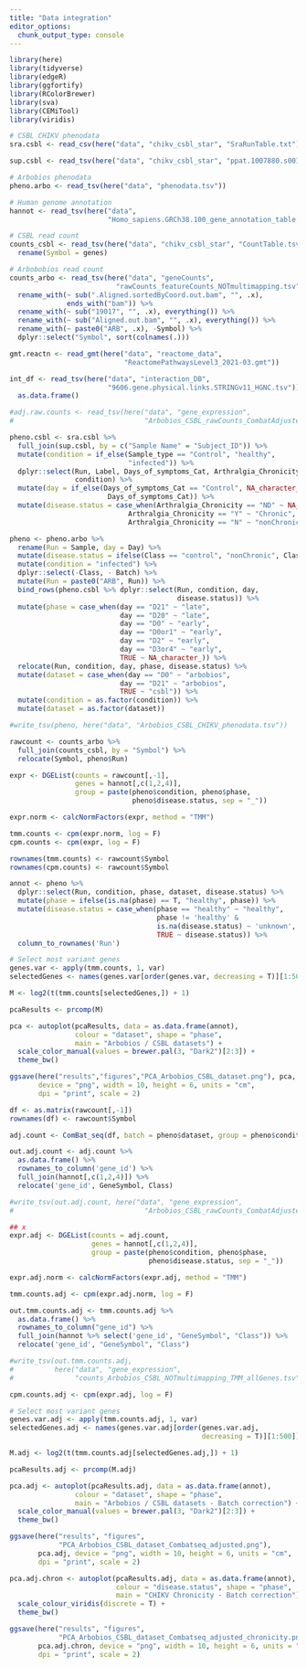```yaml
---
title: "Data integration"
editor_options: 
  chunk_output_type: console
---
```


```r
library(here)
library(tidyverse)
library(edgeR)
library(ggfortify)
library(RColorBrewer)
library(sva)
library(CEMiTool)
library(viridis)
```

```r
# CSBL CHIKV phenodata
sra.csbl <- read_csv(here("data", "chikv_csbl_star", "SraRunTable.txt"))

sup.csbl <- read_tsv(here("data", "chikv_csbl_star", "ppat.1007880.s001.csv"))

# Arbobios phenodata
pheno.arbo <- read_tsv(here("data", "phenodata.tsv"))

# Human genome annotation
hannot <- read_tsv(here("data", 
                        "Homo_sapiens.GRCh38.100_gene_annotation_table.txt"))

# CSBL read count
counts_csbl <- read_tsv(here("data", "chikv_csbl_star", "CountTable.tsv")) %>% 
  rename(Symbol = genes)

# Arbobobios read count
counts_arbo <- read_tsv(here("data", "geneCounts",
                          "rawCounts_featureCounts_NOTmultimapping.tsv")) %>%
  rename_with(~ sub(".Aligned.sortedByCoord.out.bam", "", .x), 
              ends_with("bam")) %>% 
  rename_with(~ sub("19017", "", .x), everything()) %>% 
  rename_with(~ sub("Aligned.out.bam", "", .x), everything()) %>%
  rename_with(~ paste0("ARB", .x), -Symbol) %>%
  dplyr::select("Symbol", sort(colnames(.)))

gmt.reactn <- read_gmt(here("data", "reactome_data", 
                            "ReactomePathwaysLevel3_2021-03.gmt"))

int_df <- read_tsv(here("data", "interaction_DB", 
                        "9606.gene.physical.links.STRINGv11_HGNC.tsv")) %>% 
  as.data.frame()

#adj.raw.counts <- read_tsv(here("data", "gene_expression", 
#                                "Arbobios_CSBL_rawCounts_CombatAdjusted.tsv"))

```

```r
pheno.csbl <- sra.csbl %>% 
  full_join(sup.csbl, by = c("Sample Name" = "Subject_ID")) %>%
  mutate(condition = if_else(Sample_type == "Control", "healthy", 
                             "infected")) %>% 
  dplyr::select(Run, Label, Days_of_symptoms_Cat, Arthralgia_Chronicity,
                condition) %>% 
  mutate(day = if_else(Days_of_symptoms_Cat == "Control", NA_character_, 
                        Days_of_symptoms_Cat)) %>% 
  mutate(disease.status = case_when(Arthralgia_Chronicity == "ND" ~ NA_character_,
                             Arthralgia_Chronicity == "Y" ~ "Chronic",
                             Arthralgia_Chronicity == "N" ~ "nonChronic"))

pheno <- pheno.arbo %>%
  rename(Run = Sample, day = Day) %>% 
  mutate(disease.status = ifelse(Class == "control", "nonChronic", Class)) %>% 
  mutate(condition = "infected") %>% 
  dplyr::select(-Class, - Batch) %>%
  mutate(Run = paste0("ARB", Run)) %>% 
  bind_rows(pheno.csbl %>% dplyr::select(Run, condition, day, 
                                         disease.status)) %>%
  mutate(phase = case_when(day == "D21" ~ "late",
                           day == "D20" ~ "late",
                           day == "D0" ~ "early",
                           day == "D0or1" ~ "early",
                           day == "D2" ~ "early",
                           day == "D3or4" ~ "early",
                           TRUE ~ NA_character_)) %>% 
  relocate(Run, condition, day, phase, disease.status) %>% 
  mutate(dataset = case_when(day == "D0" ~ "arbobios",
                           day == "D21" ~ "arbobios",
                           TRUE ~ "csbl")) %>% 
  mutate(condition = as.factor(condition)) %>% 
  mutate(dataset = as.factor(dataset))

#write_tsv(pheno, here("data", "Arbobios_CSBL_CHIKV_phenodata.tsv"))

rawcount <- counts_arbo %>% 
  full_join(counts_csbl, by = "Symbol") %>% 
  relocate(Symbol, pheno$Run)
```

```r
expr <- DGEList(counts = rawcount[,-1], 
                genes = hannot[,c(1,2,4)],
                group = paste(pheno$condition, pheno$phase, 
                              pheno$disease.status, sep = "_"))

expr.norm <- calcNormFactors(expr, method = "TMM")

tmm.counts <- cpm(expr.norm, log = F)
cpm.counts <- cpm(expr, log = F)

rownames(tmm.counts) <- rawcount$Symbol
rownames(cpm.counts) <- rawcount$Symbol

annot <- pheno %>% 
  dplyr::select(Run, condition, phase, dataset, disease.status) %>% 
  mutate(phase = ifelse(is.na(phase) == T, "healthy", phase)) %>% 
  mutate(disease.status = case_when(phase == "healthy" ~ "healthy", 
                                    phase != 'healthy' &
                                    is.na(disease.status) ~ 'unknown',
                                    TRUE ~ disease.status)) %>% 
  column_to_rownames('Run')

# Select most variant genes
genes.var <- apply(tmm.counts, 1, var)
selectedGenes <- names(genes.var[order(genes.var, decreasing = T)][1:500])

M <- log2(t(tmm.counts[selectedGenes,]) + 1)

pcaResults <- prcomp(M)

pca <- autoplot(pcaResults, data = as.data.frame(annot), 
                colour = "dataset", shape = "phase",
                main = "Arbobios / CSBL datasets") +
  scale_color_manual(values = brewer.pal(3, "Dark2")[2:3]) +
  theme_bw()

ggsave(here("results","figures","PCA_Arbobios_CSBL_dataset.png"), pca, 
       device = "png", width = 10, height = 6, units = "cm", 
       dpi = "print", scale = 2)
```

```r
df <- as.matrix(rawcount[,-1])
rownames(df) <- rawcount$Symbol

adj.count <- ComBat_seq(df, batch = pheno$dataset, group = pheno$condition)

out.adj.count <- adj.count %>% 
  as.data.frame() %>% 
  rownames_to_column('gene_id') %>% 
  full_join(hannot[,c(1,2,4)]) %>% 
  relocate('gene_id', GeneSymbol, Class)

#write_tsv(out.adj.count, here("data", "gene_expression", 
#                                "Arbobios_CSBL_rawCounts_CombatAdjusted.tsv"))

## x
expr.adj <- DGEList(counts = adj.count, 
                    genes = hannot[,c(1,2,4)],
                    group = paste(pheno$condition, pheno$phase, 
                                  pheno$disease.status, sep = "_"))

expr.adj.norm <- calcNormFactors(expr.adj, method = "TMM")

tmm.counts.adj <- cpm(expr.adj.norm, log = F)

out.tmm.counts.adj <- tmm.counts.adj %>% 
  as.data.frame() %>% 
  rownames_to_column("gene_id") %>% 
  full_join(hannot %>% select('gene_id', "GeneSymbol", "Class")) %>% 
  relocate('gene_id', "GeneSymbol", "Class")

#write_tsv(out.tmm.counts.adj, 
#          here("data", "gene_expression",
#               "counts_Arbobios_CSBL_NOTmultimapping_TMM_allGenes.tsv"))

cpm.counts.adj <- cpm(expr.adj, log = F)

# Select most variant genes
genes.var.adj <- apply(tmm.counts.adj, 1, var)
selectedGenes.adj <- names(genes.var.adj[order(genes.var.adj, 
                                               decreasing = T)][1:500])

M.adj <- log2(t(tmm.counts.adj[selectedGenes.adj,]) + 1)

pcaResults.adj <- prcomp(M.adj)

pca.adj <- autoplot(pcaResults.adj, data = as.data.frame(annot), 
                colour = "dataset", shape = "phase",
                main = "Arbobios / CSBL datasets - Batch correction") +
  scale_color_manual(values = brewer.pal(3, "Dark2")[2:3]) +
  theme_bw()

ggsave(here("results", "figures",
            "PCA_Arbobios_CSBL_dataset_Combatseq_adjusted.png"), 
       pca.adj, device = "png", width = 10, height = 6, units = "cm", 
       dpi = "print", scale = 2)

pca.adj.chron <- autoplot(pcaResults.adj, data = as.data.frame(annot), 
                          colour = "disease.status", shape = "phase",
                          main = "CHIKV Chronicity - Batch correction") +
  scale_colour_viridis(discrete = T) +
  theme_bw()

ggsave(here("results", "figures",
            "PCA_Arbobios_CSBL_dataset_Combatseq_adjusted_chronicity.png"), 
       pca.adj.chron, device = "png", width = 10, height = 6, units = "cm", 
       dpi = "print", scale = 2)
```

